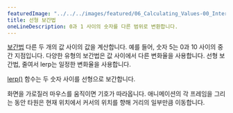 ---
featuredImage: "../../../images/featured/06_Calculating_Values-00_Interpolate-thumbnail.png"
title: 선형 보간법
oneLineDescription: 0과 1 사이의 숫자를 다른 범위로 변환합니다.
---

<a href="https://developer.mozilla.org/en-US/docs/Glossary/Interpolation" target="_blank">보간법</a>
다른 두 개의 값 사이의 값을 계산합니다. 예를 들어, 숫자 5는 0과 10 사이의 중간 지점입니다. 다양한 유형의 보간법은 값 사이에서 다른 변화율을 사용합니다. 선형 보간법, 줄여서 lerp는 일정한 변화율을 사용합니다.

<a href="https://p5js.org/reference/p5/lerp" target="_blank">lerp()</a> 함수는 두 숫자 사이를 선형으로 보간합니다.

화면을 가로질러 마우스를 움직이면 기호가 따라옵니다. 애니메이션의 각 프레임을 그리는 동안 타원은 현재 위치에서 커서의 위치를 향해 거리의 일부만큼 이동합니다.
